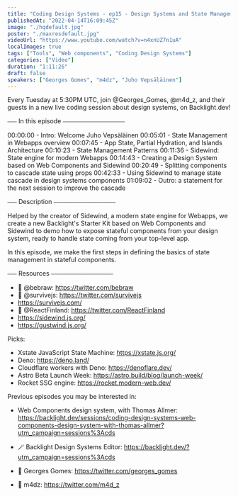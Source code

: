 ```yaml
---
title: "Coding Design Systems - ep15 - Design Systems and State Management, with Juho Vepsäläinen"
publishedAt: "2022-04-14T16:09:45Z"
image: "./hqdefault.jpg"
poster: "./maxresdefault.jpg"
videoUrl: "https://www.youtube.com/watch?v=n4xnUZ7n1uA"
localImages: true
tags: ["Tools", "Web components", "Coding Design Systems"]
categories: ["Video"]
duration: "1:11:26"
draft: false
speakers: ["Georges Gomes", "m4dz", "Juho Vepsäläinen"]
---
```


Every Tuesday at 5:30PM UTC, join @Georges_Gomes, @m4d_z, and their guests in a new live coding session about design systems, on Backlight.dev!

⎯⎯⎯ In this episode ⎯⎯⎯⎯⎯⎯⎯⎯⎯⎯⎯⎯⎯⎯⎯⎯⎯⎯⎯⎯

00:00:00 - Intro: Welcome Juho Vepsäläinen
00:05:01 - State Management in Webapps overview
00:07:45 - App State, Partial Hydration, and Islands Architecture
00:10:23 - State Management Patterns
00:11:36 - Sidewind: State engine for modern Webapps
00:14:43 - Creating a Design System based on Web Components and Sidewind
00:20:49 - Splitting components to cascade state using props
00:42:33 - Using Sidewind to manage state cascade in design systems components
01:09:02 - Outro: a statement for the next session to improve the cascade

⎯⎯⎯ Description ⎯⎯⎯⎯⎯⎯⎯⎯⎯⎯⎯⎯⎯⎯⎯⎯⎯⎯⎯⎯

Helped by the creator of Sidewind, a modern state engine for Webapps, we create a new Backlight's Starter Kit based on Web Components and Sidewind to demo how to expose stateful components from your design system, ready to handle state coming from your top-level app.

In this episode, we make the first steps in defining the basics of state management in stateful components.

⎯⎯⎯ Resources ⎯⎯⎯⎯⎯⎯⎯⎯⎯⎯⎯⎯⎯⎯⎯⎯⎯⎯⎯⎯

- 🐥 @bebraw: https://twitter.com/bebraw
- 🐥 @survivejs: https://twitter.com/survivejs
- https://survivejs.com/
- 🐥 @ReactFinland: https://twitter.com/ReactFinland
- https://sidewind.js.org/
- https://gustwind.js.org/

Picks:

- Xstate JavaScript State Machine: https://xstate.js.org/
- Deno: https://deno.land/
- Cloudflare workers with Deno: https://denoflare.dev/
- Astro Beta Launch Week: https://astro.build/blog/launch-week/
- Rocket SSG engine: https://rocket.modern-web.dev/

Previous episodes you may be interested in:

- Web Components design system, with Thomas Allmer: https://backlight.dev/sessions/coding-design-systems-web-components-design-system-with-thomas-allmer?utm_campaign=sessions%3Acds

- 🪄 Backlight Design Systems Editor: https://backlight.dev/?utm_campaign=sessions%3Acds
- 🐥 Georges Gomes: https://twitter.com/georges_gomes
- 🐥 m4dz: https://twitter.com/m4d_z
